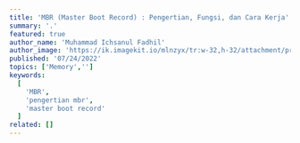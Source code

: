 ---
title: 'MBR (Master Boot Record) : Pengertian, Fungsi, dan Cara Kerja'
summary: '.'
featured: true
author_name: 'Muhammad Ichsanul Fadhil'
author_image: 'https://ik.imagekit.io/mlnzyx/tr:w-32,h-32/attachment/profile.webp'
published: '07/24/2022'
topics: ['Memory','']
keywords:
  [
    'MBR',
    'pengertian mbr',
    'master boot record'
  ]
related: []
---

